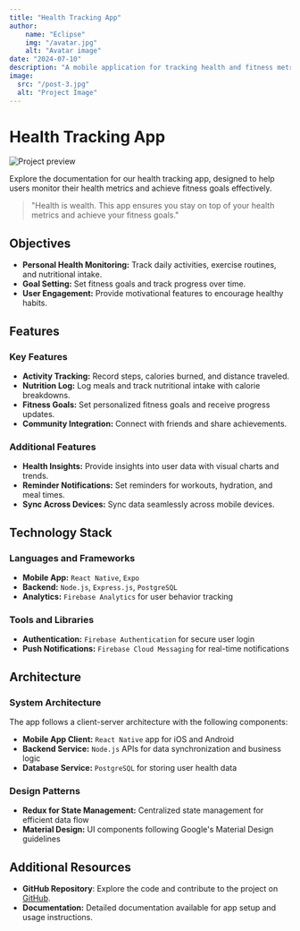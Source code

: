 ```yaml
---
title: "Health Tracking App"
author: 
    name: "Eclipse"
    img: "/avatar.jpg"
    alt: "Avatar image"
date: "2024-07-10"
description: "A mobile application for tracking health and fitness metrics."
image:
  src: "/post-3.jpg"
  alt: "Project Image"
---
```



# Health Tracking App

<MarkdownAuthor author={author.name} date={date} />

![Project preview](/post-3.jpg)


Explore the documentation for our health tracking app, designed to help users monitor their health metrics and achieve fitness goals effectively.

> "Health is wealth. This app ensures you stay on top of your health metrics and achieve your fitness goals."

## **Objectives**

- **Personal Health Monitoring:** Track daily activities, exercise routines, and nutritional intake.
- **Goal Setting:** Set fitness goals and track progress over time.
- **User Engagement:** Provide motivational features to encourage healthy habits.

## **Features**

### Key Features

- **Activity Tracking:** Record steps, calories burned, and distance traveled.
- **Nutrition Log:** Log meals and track nutritional intake with calorie breakdowns.
- **Fitness Goals:** Set personalized fitness goals and receive progress updates.
- **Community Integration:** Connect with friends and share achievements.

### Additional Features

- **Health Insights:** Provide insights into user data with visual charts and trends.
- **Reminder Notifications:** Set reminders for workouts, hydration, and meal times.
- **Sync Across Devices:** Sync data seamlessly across mobile devices.

## **Technology Stack**

### Languages and Frameworks

- **Mobile App:** `React Native`, `Expo`
- **Backend:** `Node.js`, `Express.js`, `PostgreSQL`
- **Analytics:** `Firebase Analytics` for user behavior tracking

### Tools and Libraries

- **Authentication:** `Firebase Authentication` for secure user login
- **Push Notifications:** `Firebase Cloud Messaging` for real-time notifications

## **Architecture**

### System Architecture

The app follows a client-server architecture with the following components:

- **Mobile App Client:** `React Native` app for iOS and Android
- **Backend Service:** `Node.js` APIs for data synchronization and business logic
- **Database Service:** `PostgreSQL` for storing user health data

### Design Patterns

- **Redux for State Management:** Centralized state management for efficient data flow
- **Material Design:** UI components following Google's Material Design guidelines

## **Additional Resources** 

- **GitHub Repository**: Explore the code and contribute to the project on [GitHub](https://github.com/Thomas-Zabalo/astro-template).
- **Documentation:** Detailed documentation available for app setup and usage instructions.

